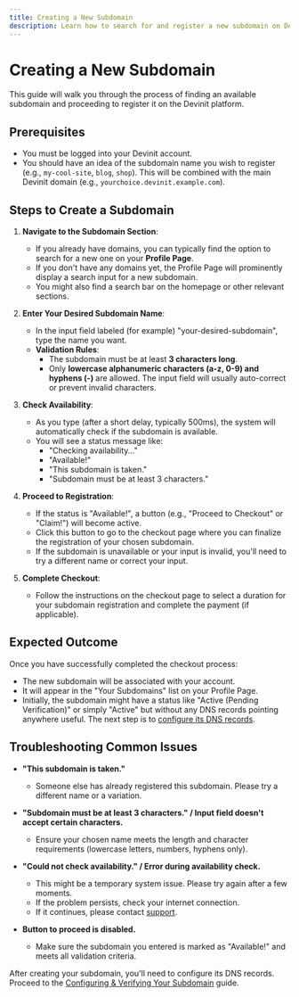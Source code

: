 ```yaml
---
title: Creating a New Subdomain
description: Learn how to search for and register a new subdomain on Devinit.
---
```


# Creating a New Subdomain

This guide will walk you through the process of finding an available subdomain and proceeding to register it on the Devinit platform.

## Prerequisites

*   You must be logged into your Devinit account.
*   You should have an idea of the subdomain name you wish to register (e.g., `my-cool-site`, `blog`, `shop`). This will be combined with the main Devinit domain (e.g., `yourchoice.devinit.example.com`).

## Steps to Create a Subdomain

1.  **Navigate to the Subdomain Section**:
    *   If you already have domains, you can typically find the option to search for a new one on your **Profile Page**.
    *   If you don't have any domains yet, the Profile Page will prominently display a search input for a new subdomain.
    *   You might also find a search bar on the homepage or other relevant sections.

2.  **Enter Your Desired Subdomain Name**:
    *   In the input field labeled (for example) "your-desired-subdomain", type the name you want.
    *   **Validation Rules**:
        *   The subdomain must be at least **3 characters long**.
        *   Only **lowercase alphanumeric characters (a-z, 0-9) and hyphens (-)** are allowed. The input field will usually auto-correct or prevent invalid characters.

3.  **Check Availability**:
    *   As you type (after a short delay, typically 500ms), the system will automatically check if the subdomain is available.
    *   You will see a status message like:
        *   "Checking availability..."
        *   "Available!"
        *   "This subdomain is taken."
        *   "Subdomain must be at least 3 characters."

4.  **Proceed to Registration**:
    *   If the status is "Available!", a button (e.g., "Proceed to Checkout" or "Claim!") will become active.
    *   Click this button to go to the checkout page where you can finalize the registration of your chosen subdomain.
    *   If the subdomain is unavailable or your input is invalid, you'll need to try a different name or correct your input.

5.  **Complete Checkout**:
    *   Follow the instructions on the checkout page to select a duration for your subdomain registration and complete the payment (if applicable).

## Expected Outcome

Once you have successfully completed the checkout process:

*   The new subdomain will be associated with your account.
*   It will appear in the "Your Subdomains" list on your Profile Page.
*   Initially, the subdomain might have a status like "Active (Pending Verification)" or simply "Active" but without any DNS records pointing anywhere useful. The next step is to [configure its DNS records](./verifying-subdomain.mdx).

## Troubleshooting Common Issues

*   **"This subdomain is taken."**
    *   Someone else has already registered this subdomain. Please try a different name or a variation.

*   **"Subdomain must be at least 3 characters." / Input field doesn't accept certain characters.**
    *   Ensure your chosen name meets the length and character requirements (lowercase letters, numbers, hyphens only).

*   **"Could not check availability." / Error during availability check.**
    *   This might be a temporary system issue. Please try again after a few moments.
    *   If the problem persists, check your internet connection.
    *   If it continues, please contact [support](./../support/contact-us.mdx).

*   **Button to proceed is disabled.**
    *   Make sure the subdomain you entered is marked as "Available!" and meets all validation criteria.

After creating your subdomain, you'll need to configure its DNS records. Proceed to the [Configuring & Verifying Your Subdomain](./verifying-subdomain.mdx) guide. 